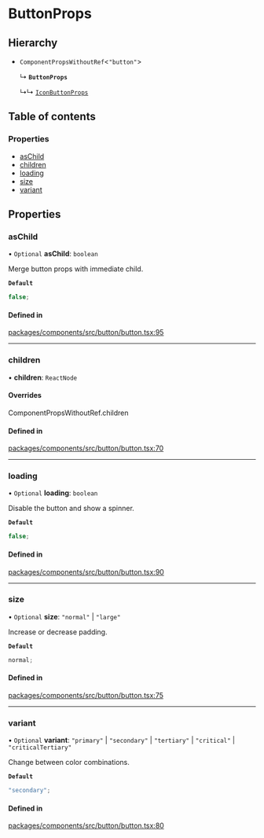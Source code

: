 # ButtonProps

## Hierarchy

- `ComponentPropsWithoutRef`\<`"button"`\>

  ↳ **`ButtonProps`**

  ↳↳ [`IconButtonProps`](IconButtonProps.md)

## Table of contents

### Properties

- [asChild](ButtonProps.md#aschild)
- [children](ButtonProps.md#children)
- [loading](ButtonProps.md#loading)
- [size](ButtonProps.md#size)
- [variant](ButtonProps.md#variant)

## Properties

### asChild

• `Optional` **asChild**: `boolean`

Merge button props with immediate child.

**`Default`**

```ts
false;
```

#### Defined in

[packages/components/src/button/button.tsx:95](https://github.com/vtex/shoreline/blob/9b5214c2f/packages/components/src/button/button.tsx#L95)

---

### children

• **children**: `ReactNode`

#### Overrides

ComponentPropsWithoutRef.children

#### Defined in

[packages/components/src/button/button.tsx:70](https://github.com/vtex/shoreline/blob/9b5214c2f/packages/components/src/button/button.tsx#L70)

---

### loading

• `Optional` **loading**: `boolean`

Disable the button and show a spinner.

**`Default`**

```ts
false;
```

#### Defined in

[packages/components/src/button/button.tsx:90](https://github.com/vtex/shoreline/blob/9b5214c2f/packages/components/src/button/button.tsx#L90)

---

### size

• `Optional` **size**: `"normal"` \| `"large"`

Increase or decrease padding.

**`Default`**

```ts
normal;
```

#### Defined in

[packages/components/src/button/button.tsx:75](https://github.com/vtex/shoreline/blob/9b5214c2f/packages/components/src/button/button.tsx#L75)

---

### variant

• `Optional` **variant**: `"primary"` \| `"secondary"` \| `"tertiary"` \| `"critical"` \| `"criticalTertiary"`

Change between color combinations.

**`Default`**

```ts
"secondary";
```

#### Defined in

[packages/components/src/button/button.tsx:80](https://github.com/vtex/shoreline/blob/9b5214c2f/packages/components/src/button/button.tsx#L80)
